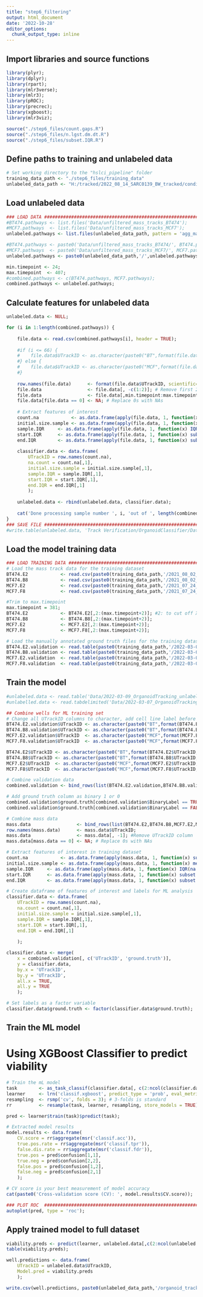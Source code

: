 ```yaml
---
title: "step6_filtering"
output: html_document
date: '2022-10-28'
editor_options: 
  chunk_output_type: inline
---
```


## Import libraries and source functions
```r
library(plyr);
library(dplyr);
library(rpart);
library(mlr3verse);
library(mlr3);
library(pROC);
library(precrec);
library(xgboost);
library(mlr3viz);

source("./step6_files/count.gaps.R")
source("./step6_files/n.lgst.dm.dt.R")
source("./step6_files/subset.IQR.R")
```

## Define paths to training and unlabeled data
```r
# Set working directory to the "hslci_pipeline" folder
training_data_path <- "./step6_files/training_data"
unlabeled_data_path <- "H:/tracked/2022_08_14_SARC0139_BW_tracked/condition-level_aggregate_data" # This must be the output path from step 5 ending with "/condition-level_aggregate_data"
```

## Load unlabeled data
```r
### LOAD DATA #################################################################################
#BT474.pathways <- list.files('Data/unfiltered_mass_tracks_BT474');
#MCF7.pathways  <- list.files('Data/unfiltered_mass_tracks_MCF7');
unlabeled.pathways <- list.files(unlabeled_data_path, pattern = 'agg_mass_tracks_unfiltered.csv');

#BT474.pathways <- paste0('Data/unfiltered_mass_tracks_BT474/', BT474.pathways);
#MCF7.pathways  <- paste0('Data/unfiltered_mass_tracks_MCF7/', MCF7.pathways);
unlabeled.pathways <- paste0(unlabeled_data_path,'/',unlabeled.pathways);

min.timepoint <- 24;
max.timepoint  <- 407;
#combined.pathways <- c(BT474.pathways, MCF7.pathways);
combined.pathways <- unlabeled.pathways;
```

## Calculate features for unlabeled data
```r
unlabeled.data <- NULL;

for (i in 1:length(combined.pathways)) {
    
    file.data <- read.csv(combined.pathways[i], header = TRUE);
    
    #if (i <= 66) {
    #    file.data$UTrackID <- as.character(paste0("BT",format(file.data$UTrackID,scientific = FALSE)));
    #} else {
    #    file.data$UTrackID <- as.character(paste0("MCF",format(file.data$UTrackID,scientific = FALSE)));
    #}
    
    row.names(file.data)      <- format(file.data$UTrackID, scientific=FALSE);
    file.data                 <- file.data[, -c(1:2)]; # Remove first 2 label columns 
    file.data                 <- file.data[,min.timepoint:max.timepoint]; # Trim to min timepoint and max timepoint
    file.data[file.data == 0] <- NA; # Replace 0s with NAs
    
    # Extract features of interest
    count.na            <- as.data.frame(apply(file.data, 1, function(x) sum(is.na(x))));
    initial.size.sample <- as.data.frame(apply(file.data, 1, function(x) median(na.omit(x)[1:2], na.rm = TRUE)));
    sample.IQR     <- as.data.frame(apply(file.data, 1, function(x) IQR(na.omit(x),na.rm = TRUE)));
    start.IQR      <- as.data.frame(apply(file.data, 1, function(x) subset.IQR(x,1,12)));
    end.IQR        <- as.data.frame(apply(file.data, 1, function(x) subset.IQR(x,-12,-1)));
    
    classifier.data <- data.frame(
        UTrackID = row.names(count.na),
        na.count = count.na[,1],
        initial.size.sample = initial.size.sample[,1],
        sample.IQR = sample.IQR[,1],
        start.IQR = start.IQR[,1],
        end.IQR = end.IQR[,1]
        );
    
    unlabeled.data <- rbind(unlabeled.data, classifier.data);
    
    cat('Done processing sample number ', i, 'out of ', length(combined.pathways), '\n');
}
### SAVE FILE ##############################################################
#write.table(unlabeled.data, 'Track Verification/OrganoidClassifier/Data/2022-03-11_OrganoidTracking_unlabeled.classifier.data.txt', sep = '\t')
```

## Load the model training data
```r
### LOAD TRAINING DATA #################################################################################
# Load the mass track data for the training dataset
BT474.E2            <- read.csv(paste0(training_data_path,'/2021_08_02_BT-474_E2_unfiltered_agg_mass_tracks.csv'));
BT474.B8            <- read.csv(paste0(training_data_path,'/2021_08_02_BT-474_B8_unfiltered_agg_mass_tracks.csv'));
MCF7.E2             <- read.csv(paste0(training_data_path,'/2021_07_24_MCF-7_E2_unfiltered_agg_mass_tracks.csv'));
MCF7.F8             <- read.csv(paste0(training_data_path,'/2021_07_24_MCF-7_F8_unfiltered_agg_mass_tracks.csv'));

#Trim to max.timepoint
max.timepoint = 381; 
BT474.E2            <- BT474.E2[,2:(max.timepoint+2)]; #2: to cut off X column, max+2 due to x and UTrackID columns
BT474.B8            <- BT474.B8[,2:(max.timepoint+2)];
MCF7.E2             <- MCF7.E2[,2:(max.timepoint+2)];
MCF7.F8             <- MCF7.F8[,2:(max.timepoint+2)];

# Load the manually annotated ground truth files for the training dataset
BT474.E2.validation <- read.table(paste0(training_data_path,'/2022-03-09_BT474_E2_unfiltered_manuallabel.txt'), sep = '\t', header = T);
BT474.B8.validation <- read.table(paste0(training_data_path,'/2022-03-09_BT474_B8_unfiltered_manuallabel.txt'), sep = '\t', header = T);
MCF7.E2.validation  <- read.table(paste0(training_data_path,'/2022-03-09_MCF7_E2_unfiltered_manuallabel.txt'), sep = '\t', header = T);
MCF7.F8.validation  <- read.table(paste0(training_data_path,'/2022-03-09_MCF7_F8_unfiltered_manuallabel.txt'), sep = '\t', header = T);
```

## Train the model
```r
#unlabeled.data <- read.table('Data/2022-03-09_OrganoidTracking_unlabeled.classifier.data.txt', sep = '\t', header = T);
#unlabelled.data <- read.tabdelimited('Data/2022-03-07_OrganoidTracking_unlabelled.classifier.data.txt');

## Combine wells for ML training set
# Change all UTrackID columns to character, add cell line label before UTrackID
BT474.E2.validation$UTrackID <- as.character(paste0("BT",format(BT474.E2.validation$UTrackID,scientific = FALSE)));
BT474.B8.validation$UTrackID <- as.character(paste0("BT",format(BT474.B8.validation$UTrackID,scientific = FALSE)));
MCF7.E2.validation$UTrackID  <- as.character(paste0("MCF",format(MCF7.E2.validation$UTrackID,scientific = FALSE)));
MCF7.F8.validation$UTrackID  <- as.character(paste0("MCF",format(MCF7.F8.validation$UTrackID,scientific = FALSE)));

BT474.E2$UTrackID <- as.character(paste0("BT",format(BT474.E2$UTrackID,scientific = FALSE)));
BT474.B8$UTrackID <- as.character(paste0("BT",format(BT474.B8$UTrackID,scientific = FALSE)));
MCF7.E2$UTrackID  <- as.character(paste0("MCF",format(MCF7.E2$UTrackID,scientific = FALSE)));
MCF7.F8$UTrackID  <- as.character(paste0("MCF",format(MCF7.F8$UTrackID,scientific = FALSE)));

# Combine validation data
combined.validation <- bind_rows(list(BT474.E2.validation,BT474.B8.validation,MCF7.E2.validation,MCF7.F8.validation))

# Add ground truth column as binary 1 or 0
combined.validation$ground.truth[combined.validation$BinaryLabel == TRUE] <- 1;
combined.validation$ground.truth[combined.validation$BinaryLabel == FALSE] <- 0;

# Combine mass data
mass.data                 <- bind_rows(list(BT474.E2,BT474.B8,MCF7.E2,MCF7.F8));
row.names(mass.data)      <- mass.data$UTrackID;
mass.data                 <- mass.data[, -1]; #Remove UTrackID column
mass.data[mass.data == 0] <- NA; # Replace 0s with NAs

# Extract features of interest in training dataset
count.na            <- as.data.frame(apply(mass.data, 1, function(x) sum(is.na(x))));
initial.size.sample <- as.data.frame(apply(mass.data, 1, function(x) median(na.omit(x)[1:2], na.rm = TRUE)));
sample.IQR     <- as.data.frame(apply(mass.data, 1, function(x) IQR(na.omit(x),na.rm = TRUE)));
start.IQR      <- as.data.frame(apply(mass.data, 1, function(x) subset.IQR(x,1,12)));
end.IQR        <- as.data.frame(apply(mass.data, 1, function(x) subset.IQR(x,-12,-1)));

# Create dataframe of features of interest and labels for ML analysis
classifier.data <- data.frame(
    UTrackID = row.names(count.na),
    na.count = count.na[,1],
    initial.size.sample = initial.size.sample[,1],
    sample.IQR = sample.IQR[,1],
    start.IQR = start.IQR[,1],
    end.IQR = end.IQR[,1]
    
    );

classifier.data <- merge(
    x = combined.validation[, c('UTrackID', 'ground.truth')],
    y = classifier.data,
    by.x = 'UTrackID',
    by.y = 'UTrackID',
    all.x = TRUE,
    all.y = TRUE
    );

# Set labels as a factor variable
classifier.data$ground.truth <- factor(classifier.data$ground.truth);
```

## Train the ML model
# Using XGBoost Classifier to predict viability
```r
# Train the mL model
task        <- as_task_classif(classifier.data[, c(2:ncol(classifier.data))], target = 'ground.truth');
learner     <- lrn('classif.xgboost', predict_type = 'prob', eval_metric = 'logloss' );
resampling  <- rsmp('cv', folds = 3); # 3-folds is standard
rr          <- resample(task, learner, resampling, store_models = TRUE);

pred <- learner$train(task)$predict(task);

# Extracted model results
model.results <- data.frame(
    CV.score = rr$aggregate(msr('classif.acc')),
    true.pos.rate = rr$aggregate(msr('classif.tpr')),
    false.dis.rate = rr$aggregate(msr('classif.fdr')),
    true.pos = pred$confusion[1,1],
    true.neg = pred$confusion[2,2],
    false.pos = pred$confusion[1,2],
    false.neg = pred$confusion[2,1]
    );

# CV score is your best measurement of model accuracy
cat(paste0('Cross-validation score (CV): ', model.results$CV.score));

### PLOT ROC  ######################################################################
autoplot(pred, type = 'roc');
```

## Apply trained model to full dataset
```r
viability.preds <- predict(learner, unlabeled.data[,c(2:ncol(unlabeled.data))]);
table(viability.preds);

well.predictions <- data.frame(
    UTrackID = unlabeled.data$UTrackID,
    Model.pred = viability.preds
    );

write.csv(well.predictions, paste0(unlabeled_data_path,'/organoid_track_validity_prediction.csv'), row.names=TRUE)
```

